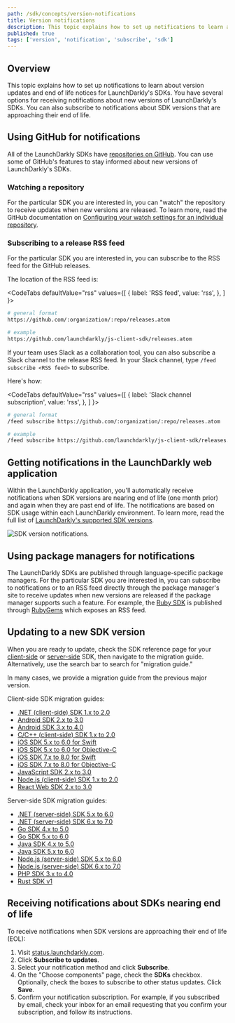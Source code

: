 ```yaml
---
path: /sdk/concepts/version-notifications
title: Version notifications
description: This topic explains how to set up notifications to learn about version updates and end of life notices for LaunchDarkly's SDKs.
published: true
tags: ['version', 'notification', 'subscribe', 'sdk']
---
```


## Overview

This topic explains how to set up notifications to learn about version updates and end of life notices for LaunchDarkly's SDKs. You have several options for receiving notifications about new versions of LaunchDarkly's SDKs. You can also subscribe to notifications about SDK versions that are approaching their end of life.

## Using GitHub for notifications

All of the LaunchDarkly SDKs have [repositories on GitHub](https://github.com/search?q=topic%3Alaunchdarkly-sdk+org%3Alaunchdarkly&type=Repositories). You can use some of GitHub's features to stay informed about new versions of LaunchDarkly's SDKs.

### Watching a repository

For the particular SDK you are interested in, you can "watch" the repository to receive updates when new versions are released. To learn more, read the GitHub documentation on [Configuring your watch settings for an individual repository](https://docs.github.com/en/account-and-profile/managing-subscriptions-and-notifications-on-github/setting-up-notifications/configuring-notifications#configuring-your-watch-settings-for-an-individual-repository).

### Subscribing to a release RSS feed

For the particular SDK you are interested in, you can subscribe to the RSS feed for the GitHub releases.

The location of the RSS feed is:

<CodeTabs
  defaultValue="rss"
  values={[
    { label: 'RSS feed', value: 'rss', },
  ]
}>
<CodeTabItem value="rss">

```bash
# general format
https://github.com/:organization/:repo/releases.atom

# example
https://github.com/launchdarkly/js-client-sdk/releases.atom
```

</CodeTabItem>
</CodeTabs>

If your team uses Slack as a collaboration tool, you can also subscribe a Slack channel to the release RSS feed. In your Slack channel, type `/feed subscribe <RSS feed>` to subscribe.

Here's how:

<CodeTabs
  defaultValue="rss"
  values={[
    { label: 'Slack channel subscription', value: 'rss', },
  ]
}>
<CodeTabItem value="rss">

```bash
# general format
/feed subscribe https://github.com/:organization/:repo/releases.atom

# example
/feed subscribe https://github.com/launchdarkly/js-client-sdk/releases.atom
```

</CodeTabItem>
</CodeTabs>

## Getting notifications in the LaunchDarkly web application

Within the LaunchDarkly application, you'll automatically receive notifications when SDK versions are nearing end of life (one month prior) and again when they are past end of life. The notifications are based on SDK usage within each LaunchDarkly environment. To learn more, read the full list of [LaunchDarkly's supported SDK versions](/sdk/concepts/versioning#supported-versions). 

![SDK version notifications.](sdk-concepts-version-notifications.png)

## Using package managers for notifications

The LaunchDarkly SDKs are published through language-specific package managers. For the particular SDK you are interested in, you can subscribe to notifications or to an RSS feed directly through the package manager's site to receive updates when new versions are released if the package manager supports such a feature. For example, the [Ruby SDK](/sdk/server-side/ruby) is published through [RubyGems](https://rubygems.org/gems/launchdarkly-server-sdk/) which exposes an RSS feed.

## Updating to a new SDK version

When you are ready to update, check the SDK reference page for your [client-side](/sdk/client-side) or [server-side](/sdk/server-side) SDK, then navigate to the migration guide. Alternatively, use the search bar to search for "migration guide."

In many cases, we provide a migration guide from the previous major version.

Client-side SDK migration guides:

* [.NET (client-side) SDK 1.x to 2.0](/sdk/client-side/dotnet/migration-1-to-2)
* [Android SDK 2.x to 3.0](/sdk/client-side/android/migration-2-to-3)
* [Android SDK 3.x to 4.0](/sdk/client-side/android/migration-3-to-4)
* [C/C++ (client-side) SDK 1.x to 2.0](/sdk/client-side/c-c--/migration-1-to-2)
* [iOS SDK 5.x to 6.0 for Swift](/sdk/client-side/ios/migration-5-to-6-swift)
* [iOS SDK 5.x to 6.0 for Objective-C](/sdk/client-side/ios/migration-5-to-6-objc)
* [iOS SDK 7.x to 8.0 for Swift](/sdk/client-side/ios/migration-7-to-8-swift)
* [iOS SDK 7.x to 8.0 for Objective-C](/sdk/client-side/ios/migration-7-to-8-objc)
* [JavaScript SDK 2.x to 3.0](/sdk/client-side/javascript/migration-2-to-3)
* [Node.js (client-side) SDK 1.x to 2.0](/sdk/client-side/node-js/migration-1-to-2)
* [React Web SDK 2.x to 3.0](/sdk/client-side/react/web-migration-2-to-3)

Server-side SDK migration guides:

* [.NET (server-side) SDK 5.x to 6.0](/sdk/server-side/dotnet/migration-5-to-6)
* [.NET (server-side) SDK 6.x to 7.0](/sdk/server-side/dotnet/migration-6-to-7)
* [Go SDK 4.x to 5.0](/sdk/server-side/go/migration-4-to-5)
* [Go SDK 5.x to 6.0](/sdk/server-side/go/migration-5-to-6)
* [Java SDK 4.x to 5.0 ](/sdk/server-side/java/migration-4-to-5)
* [Java SDK 5.x to 6.0 ](/sdk/server-side/java/migration-5-to-6)
* [Node.js (server-side) SDK 5.x to 6.0](/sdk/server-side/node-js/migration-5-to-6)
* [Node.js (server-side) SDK 6.x to 7.0](/sdk/server-side/node-js/migration-6-to-7)
* [PHP SDK 3.x to 4.0](/sdk/server-side/php/migration-3-to-4)
* [Rust SDK v1](/sdk/server-side/rust/implementation-v1)

## Receiving notifications about SDKs nearing end of life

To receive notifications when SDK versions are approaching their end of life (EOL):

1. Visit [status.launchdarkly.com](https://status.launchdarkly.com/).
2. Click **Subscribe to updates**.
3. Select your notification method and click **Subscribe**.
4. On the "Choose components" page, check the **SDKs** checkbox. Optionally, check the boxes to subscribe to other status updates. Click **Save**.
5. Confirm your notification subscription. For example, if you subscribed by email, check your inbox for an email requesting that you confirm your subscription, and follow its instructions.
